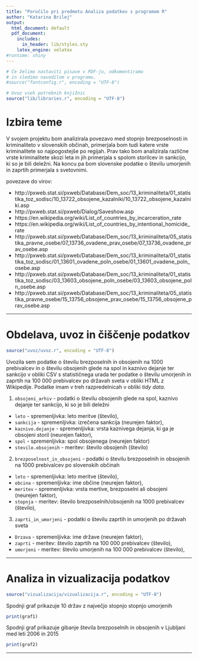 ```yaml
---
title: "Poročilo pri predmetu Analiza podatkov s programom R"
author: "Katarina Brilej"
output:
  html_document: default
  pdf_document:
    includes:
      in_header: lib/styles.sty
    latex_engine: xelatex
#runtime: shiny
---
```


```r
# Če želimo nastaviti pisave v PDF-ju, odkomentiramo
# in sledimo navodilom v programu.
#source("fontconfig.r", encoding = "UTF-8")

# Uvoz vseh potrebnih knjižnic
source("lib/libraries.r", encoding = "UTF-8")
```

# Izbira teme

V svojem projektu bom analizirala povezavo med stopnjo brezposelnosti in kriminaliteto v slovenskih občinah, primerjala bom tudi katere vrste kriminalitete so najpogostejše po regijah. Prav tako bom analizirala različne vrste kriminalitete skozi leta in jih primerjala s spolom storilcev in sankcijo, ki so je bili deležni.
Na koncu pa bom slovenske podatke o številu umorjenih in zaprtih primerjala s svetovnimi. 

povezave do virov:

* http://pxweb.stat.si/pxweb/Database/Dem_soc/13_kriminaliteta/01_statistika_toz_sodisc/10_13722_obsojene_kazalniki/10_13722_obsojene_kazalniki.asp
* http://pxweb.stat.si/pxweb/Dialog/Saveshow.asp
* https://en.wikipedia.org/wiki/List_of_countries_by_incarceration_rate
* https://en.wikipedia.org/wiki/List_of_countries_by_intentional_homicide_rate
* http://pxweb.stat.si/pxweb/Database/Dem_soc/13_kriminaliteta/05_statistika_pravne_osebe/07_13736_ovadene_prav_osebe/07_13736_ovadene_prav_osebe.asp
* http://pxweb.stat.si/pxweb/Database/Dem_soc/13_kriminaliteta/01_statistika_toz_sodisc/01_13601_ovadene_poln_osebe/01_13601_ovadene_poln_osebe.asp
* http://pxweb.stat.si/pxweb/Database/Dem_soc/13_kriminaliteta/01_statistika_toz_sodisc/03_13603_obsojene_poln_osebe/03_13603_obsojene_poln_osebe.asp
* http://pxweb.stat.si/pxweb/Database/Dem_soc/13_kriminaliteta/05_statistika_pravne_osebe/15_13756_obsojene_prav_osebe/15_13756_obsojene_prav_osebe.asp

***

# Obdelava, uvoz in čiščenje podatkov

```r
source("uvoz/uvoz.r", encoding = "UTF-8")
```

Uvozila sem podatke o številu brezposelnih in obsojenih na 1000 prebivalcev
in o številu obsojenih glede na spol in kaznivo dejanje ter sankcijo
v obliki CSV s statističnega urada ter podatke o številu umorjenih in zaprtih na 
100 000 prebivalcev po državah sveta v obliki HTML
z Wikipedije. Podatke imam v treh razpredelnicah v obliki *tidy data*.

1. `obsojeni_arhiv` - podatki o številu obsojenih glede na spol, kaznivo dejanje ter sankcijo, ki so je bili deležni
  - `leto` - spremenljivka: leto meritve (število),
  - `sankcija` - spremenljivka: izrečena sankcija (neurejen faktor),
  - `kaznivo.dejanje` - spremenljivka: vrsta kaznivega dejanja, ki ga je obsojeni storil (neurejen faktor),
  - `spol` - spremenljivka: spol obsojenega (neurejen faktor)
  - `stevilo.obsojenih` - meritev: število obsojenih (število)
  
2. `brezposelnost_in_obsojeni` - podatki o številu brezposelnih in obsojenih na 1000 prebivalcev po slovenskih     občinah
  - `leto` - spremenljivka: leto meritve (število),
  - `obcina` - spremenljivka: ime občine (neurejen faktor),
  - `meritev` - spremenljivka: vrsta mertive, brezposelni ali obsojeni (neurejen faktor),
  - `stopnja` - meritev: število brezposelnih/obsojenih na 1000 prebivalcev (število),

3. `zaprti_in_umorjeni` - podatki o številu zaprtih in umorjenih po državah sveta
  - `Drzava` - spremenljivka: ime države (neurejen faktor),
  - `zaprti` - meritev: število zaprtih na 100 000 prebivalcev (število),
  - `umorjeni` - meritev: število umorjenih na 100 000 prebivalcev (število),


***

# Analiza in vizualizacija podatkov
```r
source("vizualizacija/vizualizacija.r", encoding = "UTF-8")
```

Spodnji graf prikazuje 10 držav z največjo stopnjo stopnjo umorjenih

```r
print(graf1)
```

Spodnji graf prikazuje gibanje števila brezposelnih in obsojenih v Ljubljani med leti 2006 in 2015

```r
print(graf2)

```

***
